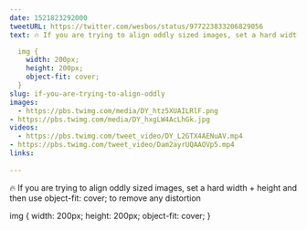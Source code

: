 ```yaml
---
date: 1521823292000
tweetURL: https://twitter.com/wesbos/status/977223833206829056
text: 🔥 If you are trying to align oddly sized images, set a hard width + height and then use object-fit: cover; to remove any distortion

  img {
    width: 200px;
    height: 200px;
    object-fit: cover;
  } 
slug: if-you-are-trying-to-align-oddly
images:
  - https://pbs.twimg.com/media/DY_htz5XUAILRlF.png
- https://pbs.twimg.com/media/DY_hxgLW4AcLhGk.jpg
videos:
  - https://pbs.twimg.com/tweet_video/DY_L2GTX4AENuAV.mp4
- https://pbs.twimg.com/tweet_video/Dam2ayrUQAAOVp5.mp4
links:
  
---
```

🔥 If you are trying to align oddly sized images, set a hard width + height and then use object-fit: cover; to remove any distortion

  img {
    width: 200px;
    height: 200px;
    object-fit: cover;
  }
